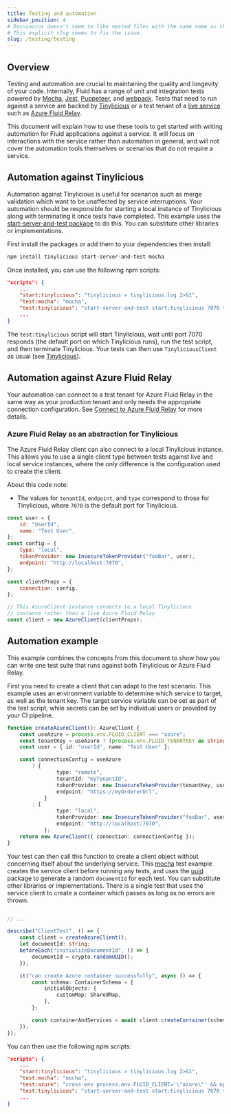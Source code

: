```yaml
---
title: Testing and automation
sidebar_position: 4
# Docusaurus doesn't seem to like nested files with the same name as the directory.
# This explicit slug seems to fix the issue.
slug: /testing/testing
---
```


## Overview

Testing and automation are crucial to maintaining the quality and longevity of your code. Internally, Fluid has a range of unit and integration tests powered by [Mocha](https://mochajs.org/), [Jest](https://jestjs.io/), [Puppeteer](https://github.com/puppeteer/puppeteer), and [webpack](https://webpack.js.org/). Tests that need to run against a service are backed by [Tinylicious](./tinylicious.mdx) or a test tenant of a [live service](../deployment/service-options.mdx) such as [Azure Fluid Relay](../deployment/azure-fluid-relay.mdx).

This document will explain how to use these tools to get started with writing automation for Fluid applications against a service. It will focus on interactions with the service rather than automation in general, and will not cover the automation tools themselves or scenarios that do not require a service.

## Automation against Tinylicious

Automation against Tinylicious is useful for scenarios such as merge validation which want to be unaffected by service interruptions. Your automation should be responsible for starting a local instance of Tinylicious along with terminating it once tests have completed. This example uses the [start-server-and-test package](https://github.com/bahmutov/start-server-and-test) to do this. You can substitute other libraries or implementations.

First install the packages or add them to your dependencies then install:

```bash
npm install tinylicious start-server-and-test mocha
```

Once installed, you can use the following npm scripts:

```json
"scripts": {
    ...
    "start:tinylicious": "tinylicious > tinylicious.log 2>&1",
    "test:mocha": "mocha",
    "test:tinylicious": "start-server-and-test start:tinylicious 7070 test:mocha",
    ...
}
```

The `test:tinylicious` script will start Tinylicious, wait until port 7070 responds (the default port on which Tinylicious runs), run the test script, and then terminate Tinylicious. Your tests can then use `TinyliciousClient` as usual (see [Tinylicious](./tinylicious.mdx)).

## Automation against Azure Fluid Relay

Your automation can connect to a test tenant for Azure Fluid Relay in the same way as your production tenant and only needs the appropriate connection configuration. See [Connect to Azure Fluid Relay](../deployment/azure-fluid-relay.mdx) for more details.

### Azure Fluid Relay as an abstraction for Tinylicious

The Azure Fluid Relay client can also connect to a local Tinylicious instance. This allows you to use a single client type between tests against live and local service instances, where the only difference is the configuration used to create the client.

About this code note:

-   The values for `tenantId`, `endpoint`, and `type` correspond to those for Tinylicious, where `7070` is the default port for Tinylicious.

```javascript
const user = {
	id: "UserId",
	name: "Test User",
};
const config = {
	type: "local",
	tokenProvider: new InsecureTokenProvider("fooBar", user),
	endpoint: "http://localhost:7070",
};

const clientProps = {
	connection: config,
};

// This AzureClient instance connects to a local Tinylicious
// instance rather than a live Azure Fluid Relay
const client = new AzureClient(clientProps);
```

## Automation example

This example combines the concepts from this document to show how you can write one test suite that runs against both Tinylicious or Azure Fluid Relay.

First you need to create a client that can adapt to the test scenario.
This example uses an environment variable to determine which service to target, as well as the tenant key.
The target service variable can be set as part of the test script, while secrets can be set by individual users or provided by your CI pipeline.

```typescript
function createAzureClient(): AzureClient {
	const useAzure = process.env.FLUID_CLIENT === "azure";
	const tenantKey = useAzure ? (process.env.FLUID_TENANTKEY as string) : "";
	const user = { id: "userId", name: "Test User" };

	const connectionConfig = useAzure
		? {
				type: "remote",
				tenantId: "myTenantId",
				tokenProvider: new InsecureTokenProvider(tenantKey, user),
				endpoint: "https://myOrdererUrl",
			}
		: {
				type: "local",
				tokenProvider: new InsecureTokenProvider("fooBar", user),
				endpoint: "http://localhost:7070",
			};
	return new AzureClient({ connection: connectionConfig });
}
```

Your test can then call this function to create a client object without concerning itself about the underlying service. This [mocha](https://mochajs.org/) test example creates the service client before running any tests, and uses the [uuid](https://github.com/uuidjs/uuid) package to generate a random `documentId` for each test. You can substitute other libraries or implementations. There is a single test that uses the service client to create a container which passes as long as no errors are thrown.

```typescript

// ...

describe("ClientTest", () => {
	const client = createAzureClient();
	let documentId: string;
	beforeEach("initializeDocumentId", () => {
		documentId = crypto.randomUUID();
	});

	it("can create Azure container successfully", async () => {
		const schema: ContainerSchema = {
			initialObjects: {
				customMap: SharedMap,
			},
		};

		const containerAndServices = await client.createContainer(schema);
	});
});
```

You can then use the following npm scripts:

```json
"scripts": {
    ...
    "start:tinylicious": "tinylicious > tinylicious.log 2>&1",
    "test:mocha": "mocha",
    "test:azure": "cross-env process.env.FLUID_CLIENT='\"azure\"' && npm run test:mocha",
    "test:tinylicious": "start-server-and-test start:tinylicious 7070 test:mocha",
    ...
}
```
